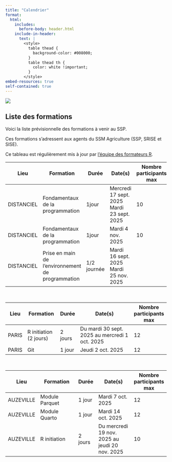 ```yaml
---
title: "Calendrier"
format:
  html:
    includes:
      before-body: header.html
    include-in-header: 
      text: |
        <style>
          table thead {
            background-color: #008000;
          }
          table thead th {
            color: white !important;
          }
        </style>
embed-resources: true
self-contained: true
---
```


![](../img/bandeau_agreste.jpg)

## Liste des formations

Voici la liste prévisionnelle des formations à venir au SSP.\

Ces formations s'adressent aux agents du SSM Agriculture (SSP, SRISE et SISE).  

Ce tableau est régulièrement mis à jour par [l'équipe des formateurs R](https://github.com/orgs/SSM-Agriculture/teams/equipe_r).  


| Lieu       | Formation                                         | Durée       | Date(s)                                        | Nombre participants max |
|------------|---------------------------------------------------|-------------|------------------------------------------------|-------------------------|
| DISTANCIEL | Fondamentaux de la programmation                  | 1jour       | Mercredi 17 sept. 2025 <br>Mardi 23 sept. 2025 | 10                      |
| DISTANCIEL | Fondamentaux de la programmation                  | 1jour       | Mardi 4 nov. 2025                              | 10                      |
| DISTANCIEL | Prise en main de l'environnement de programmation | 1/2 journée | Mardi 16 sept. 2025 <br>Mardi 25 nov. 2025     |                         |

<br>

| Lieu  | Formation              | Durée   | Date(s)                                         | Nombre participants max |
|-------|------------------------|---------|-------------------------------------------------|-------------------------|
| PARIS | R initiation (2 jours) | 2 jours | Du mardi 30 sept. 2025 au mercredi 1 oct. 2025  | 12                      |
| PARIS | Git                    | 1 jour  | Jeudi 2 oct. 2025                               | 12                      |

<br>

| Lieu      | Formation                               | Durée   | Date(s)                                  | Nombre participants max |
|-----------|-----------------------------------------|---------|------------------------------------------|-------------------------|
| AUZEVILLE | Module Parquet                          | 1 jour  | Mardi 7 oct. 2025                        | 12                      |
| AUZEVILLE | Module Quarto                           | 1 jour  | Mardi 14 oct. 2025                       | 12                      |
| AUZEVILLE | R initiation                            | 2 jours | Du mercredi 19 nov. 2025 au jeudi 20 nov. 2025  | 10               |